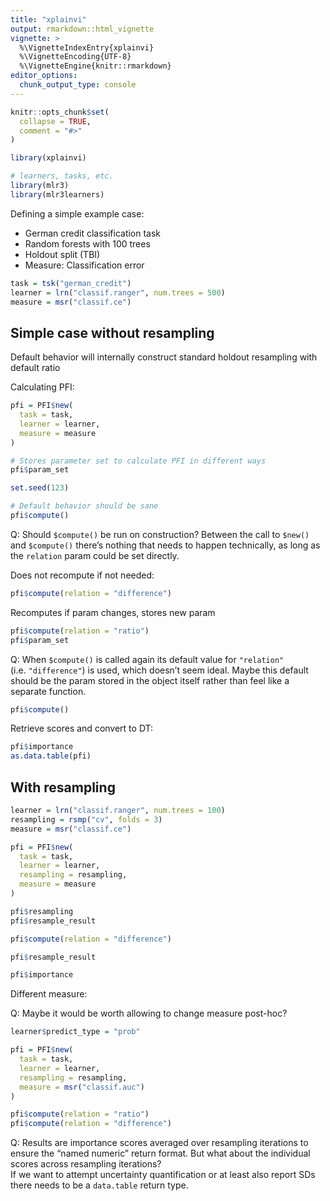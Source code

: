 ```yaml
---
title: "xplainvi"
output: rmarkdown::html_vignette
vignette: >
  %\VignetteIndexEntry{xplainvi}
  %\VignetteEncoding{UTF-8}
  %\VignetteEngine{knitr::rmarkdown}
editor_options: 
  chunk_output_type: console
---
```


```r
knitr::opts_chunk$set(
  collapse = TRUE,
  comment = "#>"
)
```

```r
library(xplainvi)

# learners, tasks, etc.
library(mlr3)
library(mlr3learners)
```

Defining a simple example case:

- German credit classification task
- Random forests with 100 trees
- Holdout split (TBI)
- Measure: Classification error

```r
task = tsk("german_credit")
learner = lrn("classif.ranger", num.trees = 500)
measure = msr("classif.ce")
```

## Simple case without resampling

Default behavior will internally construct standard holdout resampling with default ratio

Calculating PFI: 

```r
pfi = PFI$new(
  task = task, 
  learner = learner,
  measure = measure
)

# Stores parameter set to calculate PFI in different ways
pfi$param_set

set.seed(123)

# Default behavior should be sane
pfi$compute()
```

Q: Should `$compute()` be run on construction? Between the call to `$new()` and `$compute()` there's nothing that needs to happen technically, as long as the `relation` param could be set directly.

Does not recompute if not needed:

```r
pfi$compute(relation = "difference")
```

Recomputes if param changes, stores new param

```r
pfi$compute(relation = "ratio")
pfi$param_set
```

Q: When `$compute()` is called again its default value for `"relation"` (i.e. `"difference"`) is used, which doesn't seem ideal.
Maybe this default should be the param stored in the object itself rather than feel like a separate function.

```r
pfi$compute()
```

Retrieve scores and convert to DT:

```r
pfi$importance
as.data.table(pfi)
```

## With resampling

```r
learner = lrn("classif.ranger", num.trees = 100)
resampling = rsmp("cv", folds = 3)
measure = msr("classif.ce")

pfi = PFI$new(
  task = task, 
  learner = learner, 
  resampling = resampling,
  measure = measure
)

pfi$resampling
pfi$resample_result

pfi$compute(relation = "difference")

pfi$resample_result

pfi$importance
```

Different measure:  

Q: Maybe it would be worth allowing to change measure post-hoc?

```r
learner$predict_type = "prob"

pfi = PFI$new(
  task = task, 
  learner = learner, 
  resampling = resampling,
  measure = msr("classif.auc")
)

pfi$compute(relation = "ratio")
pfi$compute(relation = "difference")
```

Q: Results are importance scores averaged over resampling iterations to ensure the "named numeric" return format.
But what about the individual scores across resampling iterations?  
If we want to attempt uncertainty quantification or at least also report SDs there needs to be a `data.table` return type.

